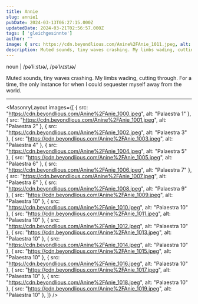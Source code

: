---
title: Annie
slug: annie1
pubDate: 2024-03-13T06:27:15.000Z
updatedDate: 2024-03-21T02:56:57.000Z
tags: [ 'gleichgesinnte']
author: ""
image: { src: https://cdn.beyondlious.com/Anine%2FAnie_1011.jpeg, alt: Palaestra 1, positionx: 50%, positiony: 40% }
description: Muted sounds, tiny waves crashing. My limbs wading, cutting through. For a time, the only instance for when I could sequester myself away from the world.
---

noun | /pəˈliːstɹə/, /pəˈlʌɪstɹə/

Muted sounds, tiny waves crashing. My limbs wading, cutting through. For a time, the only instance for when I could sequester myself away from the world.

---

<MasonryLayout images={[
    { src: "https://cdn.beyondlious.com/Anine%2FAnie_1000.jpeg", alt: "Palaestra 1" },
    { src: "https://cdn.beyondlious.com/Anine%2FAnie_1001.jpeg", alt: "Palaestra 2" },
    { src: "https://cdn.beyondlious.com/Anine%2FAnie_1002.jpeg", alt: "Palaestra 3" },
    { src: "https://cdn.beyondlious.com/Anine%2FAnie_1003.jpeg", alt: "Palaestra 4" },
    { src: "https://cdn.beyondlious.com/Anine%2FAnie_1004.jpeg", alt: "Palaestra 5" },
    { src: "https://cdn.beyondlious.com/Anine%2FAnie_1005.jpeg", alt: "Palaestra 6" },
    { src: "https://cdn.beyondlious.com/Anine%2FAnie_1006.jpeg", alt: "Palaestra 7" },
    { src: "https://cdn.beyondlious.com/Anine%2FAnie_1007.jpeg", alt: "Palaestra 8" },
    { src: "https://cdn.beyondlious.com/Anine%2FAnie_1008.jpeg", alt: "Palaestra 9" },
    { src: "https://cdn.beyondlious.com/Anine%2FAnie_1009.jpeg", alt: "Palaestra 10" },
    { src: "https://cdn.beyondlious.com/Anine%2FAnie_1010.jpeg", alt: "Palaestra 10" },
    { src: "https://cdn.beyondlious.com/Anine%2FAnie_1011.jpeg", alt: "Palaestra 10" },
    { src: "https://cdn.beyondlious.com/Anine%2FAnie_1012.jpeg", alt: "Palaestra 10" },
    { src: "https://cdn.beyondlious.com/Anine%2FAnie_1013.jpeg", alt: "Palaestra 10" },
    { src: "https://cdn.beyondlious.com/Anine%2FAnie_1014.jpeg", alt: "Palaestra 10" },
    { src: "https://cdn.beyondlious.com/Anine%2FAnie_1015.jpeg", alt: "Palaestra 10" },
    { src: "https://cdn.beyondlious.com/Anine%2FAnie_1016.jpeg", alt: "Palaestra 10" },
    { src: "https://cdn.beyondlious.com/Anine%2FAnie_1017.jpeg", alt: "Palaestra 10" },
    { src: "https://cdn.beyondlious.com/Anine%2FAnie_1018.jpeg", alt: "Palaestra 10" },
    { src: "https://cdn.beyondlious.com/Anine%2FAnie_1019.jpeg", alt: "Palaestra 10" },
]} />